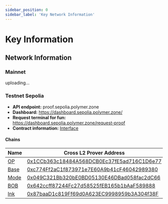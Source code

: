 ```yaml
---
sidebar_position: 0
sidebar_label: 'Key Network Information'
---
```


# Key Information

## Network Information

### Mainnet
uploading...


### Testnet Sepolia

- **API endpoint:**  proof.sepolia.polymer.zone
- **Dashboard:**  https://dashboard.sepolia.polymer.zone/
- **Request terminal for fun:**  https://dashboard.sepolia.polymer.zone/request-proof
- **Contract information:**  [Interface](https://github.com/open-ibc/vibc-core-smart-contracts/blob/main/contracts/interfaces/ICrossL2Prover.sol)


#### Chains

| Name                  | Cross L2 Prover Address |
| ------------------------ | -------------------------------- |
| [OP](https://docs.optimism.io/chain/networks#op-sepolia) | [0x1CCb363c18484A568DCB0Ec37fE5ad716C1D6e77](https://optimism-sepolia.blockscout.com/address/0x1CCb363c18484A568DCB0Ec37fE5ad716C1D6e77) |
| [Base](https://docs.base.org/network-information#base-testnet-sepolia) | [0xc774Ff2aC1f873971e7E60A9b41cF46042989380](https://base-sepolia.blockscout.com/address/0xc774Ff2aC1f873971e7E60A9b41cF46042989380) |
| [Mode](https://docs.mode.network/user-guides/network-details) | [0x049C321Bb320bE0BD05130E46DBad058fac2dC66](https://sepolia.explorer.mode.network/address/0x049C321Bb320bE0BD05130E46DBad058fac2dC66?tab=contract) |
| [BOB](https://docs.gobob.xyz/learn/user-guides/networks)  | [0x642ccff87244Fc27d58525fEB165b1bAaF589888](https://bob-sepolia.explorer.gobob.xyz/address/0x642ccff87244Fc27d58525fEB165b1bAaF589888?tab=contract)  |
|  [Ink](https://docs.inkonchain.com/general/network-information) | [0x87baaD1c819Ff69d0A623EC9998959b3A304f38F](https://explorer-sepolia.inkonchain.com/address/0x87baaD1c819Ff69d0A623EC9998959b3A304f38F)  |
